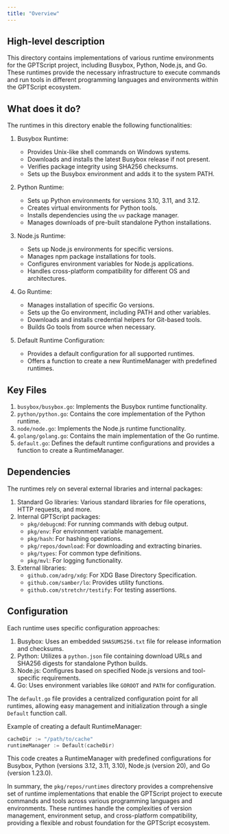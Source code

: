 ```yaml
---
title: "Overview"
---
```


## High-level description
This directory contains implementations of various runtime environments for the GPTScript project, including Busybox, Python, Node.js, and Go. These runtimes provide the necessary infrastructure to execute commands and run tools in different programming languages and environments within the GPTScript ecosystem.

## What does it do?
The runtimes in this directory enable the following functionalities:

1. Busybox Runtime:
   - Provides Unix-like shell commands on Windows systems.
   - Downloads and installs the latest Busybox release if not present.
   - Verifies package integrity using SHA256 checksums.
   - Sets up the Busybox environment and adds it to the system PATH.

2. Python Runtime:
   - Sets up Python environments for versions 3.10, 3.11, and 3.12.
   - Creates virtual environments for Python tools.
   - Installs dependencies using the `uv` package manager.
   - Manages downloads of pre-built standalone Python installations.

3. Node.js Runtime:
   - Sets up Node.js environments for specific versions.
   - Manages npm package installations for tools.
   - Configures environment variables for Node.js applications.
   - Handles cross-platform compatibility for different OS and architectures.

4. Go Runtime:
   - Manages installation of specific Go versions.
   - Sets up the Go environment, including PATH and other variables.
   - Downloads and installs credential helpers for Git-based tools.
   - Builds Go tools from source when necessary.

5. Default Runtime Configuration:
   - Provides a default configuration for all supported runtimes.
   - Offers a function to create a new RuntimeManager with predefined runtimes.

## Key Files

1. `busybox/busybox.go`: Implements the Busybox runtime functionality.
2. `python/python.go`: Contains the core implementation of the Python runtime.
3. `node/node.go`: Implements the Node.js runtime functionality.
4. `golang/golang.go`: Contains the main implementation of the Go runtime.
5. `default.go`: Defines the default runtime configurations and provides a function to create a RuntimeManager.

## Dependencies
The runtimes rely on several external libraries and internal packages:

1. Standard Go libraries: Various standard libraries for file operations, HTTP requests, and more.
2. Internal GPTScript packages:
   - `pkg/debugcmd`: For running commands with debug output.
   - `pkg/env`: For environment variable management.
   - `pkg/hash`: For hashing operations.
   - `pkg/repos/download`: For downloading and extracting binaries.
   - `pkg/types`: For common type definitions.
   - `pkg/mvl`: For logging functionality.
3. External libraries:
   - `github.com/adrg/xdg`: For XDG Base Directory Specification.
   - `github.com/samber/lo`: Provides utility functions.
   - `github.com/stretchr/testify`: For testing assertions.

## Configuration
Each runtime uses specific configuration approaches:

1. Busybox: Uses an embedded `SHASUMS256.txt` file for release information and checksums.
2. Python: Utilizes a `python.json` file containing download URLs and SHA256 digests for standalone Python builds.
3. Node.js: Configures based on specified Node.js versions and tool-specific requirements.
4. Go: Uses environment variables like `GOROOT` and `PATH` for configuration.

The `default.go` file provides a centralized configuration point for all runtimes, allowing easy management and initialization through a single `Default` function call.

Example of creating a default RuntimeManager:

```go
cacheDir := "/path/to/cache"
runtimeManager := Default(cacheDir)
```

This code creates a RuntimeManager with predefined configurations for Busybox, Python (versions 3.12, 3.11, 3.10), Node.js (version 20), and Go (version 1.23.0).

In summary, the `pkg/repos/runtimes` directory provides a comprehensive set of runtime implementations that enable the GPTScript project to execute commands and tools across various programming languages and environments. These runtimes handle the complexities of version management, environment setup, and cross-platform compatibility, providing a flexible and robust foundation for the GPTScript ecosystem.